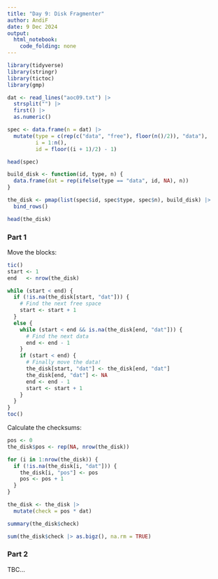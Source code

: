 ```yaml
---
title: "Day 9: Disk Fragmenter"
author: AndiF
date: 9 Dec 2024
output: 
  html_notebook: 
    code_folding: none
---
```


```r
library(tidyverse)
library(stringr)
library(tictoc)
library(gmp)
```

```r
dat <- read_lines("aoc09.txt") |>
  strsplit("") |>
  first() |>
  as.numeric()

spec <- data.frame(n = dat) |>
  mutate(type = c(rep(c("data", "free"), floor(n()/2)), "data"),
         i = 1:n(),
         id = floor((i + 1)/2) - 1)

head(spec)
```


```r
build_disk <- function(id, type, n) {
  data.frame(dat = rep(ifelse(type == "data", id, NA), n))
}
```


```r
the_disk <- pmap(list(spec$id, spec$type, spec$n), build_disk) |>
  bind_rows()
```


```r
head(the_disk)
```


### Part 1

Move the blocks:

```r
tic()
start <- 1
end   <- nrow(the_disk)

while (start < end) {
  if (!is.na(the_disk[start, "dat"])) {
    # Find the next free space
    start <- start + 1
  }
  else {
    while (start < end && is.na(the_disk[end, "dat"])) {
      # Find the next data
      end <- end - 1
    }
    if (start < end) {
      # Finally move the data!
      the_disk[start, "dat"] <- the_disk[end, "dat"]
      the_disk[end, "dat"] <- NA
      end <- end - 1
      start <- start + 1
    }
  }
}
toc()
```

Calculate the checksums:

```r
pos <- 0
the_disk$pos <- rep(NA, nrow(the_disk))

for (i in 1:nrow(the_disk)) {
  if (!is.na(the_disk[i, "dat"])) {
    the_disk[i, "pos"] <- pos
    pos <- pos + 1
  }
}

the_disk <- the_disk |>
  mutate(check = pos * dat)
```


```r
summary(the_disk$check)
```

```r
sum(the_disk$check |> as.bigz(), na.rm = TRUE)
```

### Part 2

TBC...